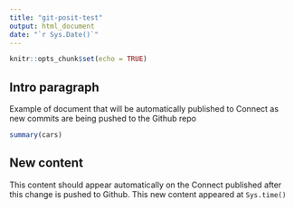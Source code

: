 ```yaml
---
title: "git-posit-test"
output: html_document
date: "`r Sys.Date()`"
---
```


```r
knitr::opts_chunk$set(echo = TRUE)
```

## Intro paragraph

Example of document that will be automatically published to Connect as new commits
are being pushed to the Github repo

```r
summary(cars)
```

## New content
This content should appear automatically on the Connect published after this change 
is pushed to Github. This new content appeared at `Sys.time()`
